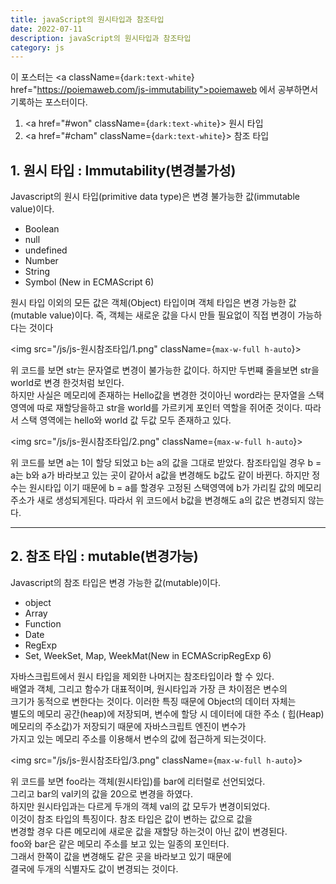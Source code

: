 ---
title: javaScript의 원시타입과 참조타입
date: 2022-07-11
description: javaScript의 원시타입과 참조타입
category: js
---

이 포스터는 <a className={`dark:text-white`} href="https://poiemaweb.com/js-immutability">poiemaweb</a> 에서 공부하면서 기록하는 포스터이다.

1. <a href="#won" className={`dark:text-white`}>
     원시 타입
   </a>
2. <a href="#cham" className={`dark:text-white`}>
     참조 타입
   </a>

<h2 id="won" className={`dark:text-white`}>
  1. 원시 타입 : Immutability(변경불가성)
</h2>

Javascript의 원시 타입(primitive data type)은 변경 불가능한 값(immutable value)이다.

- Boolean
- null
- undefined
- Number
- String
- Symbol (New in ECMAScript 6)

원시 타입 이외의 모든 값은 객체(Object) 타입이며 객체 타입은 변경 가능한 값(mutable value)이다. 즉, 객체는 새로운 값을 다시 만들 필요없이 직접 변경이 가능하다는 것이다

<img src="/js/js-원시참조타입/1.png" className={`max-w-full h-auto`}></img>

위 코드를 보면 str는 문자열로 변경이 불가능한 값이다.
하지만 두번쨰 줄을보면 str을 world로 변경 한것처럼 보인다.  
하지만 사실은 메모리에 존재하는 Hello값을 변경한 것이아닌 word라는
문자열을 스택영역에 따로 재할당을하고 str을 world를 가르키게 포인터 역할을 쥐어준 것이다.
따라서 스택 영역에는 hello와 world 값 두값 모두 존재하고 있다.

<img src="/js/js-원시참조타입/2.png" className={`max-w-full h-auto`}></img>

위 코드를 보면 a는 1이 할당 되었고 b는 a의 값을 그대로 받았다.
참조타입일 경우 b = a는 b와 a가 바라보고 있는 곳이 같아서 a값을 변경해도
b값도 같이 바뀐다. 하지만 정수는 원시타입 이기 때문에 b = a를 할경우
고정된 스택영역에 b가 가리킬 값의 메모리 주소가 새로 생성되게된다.
따라서 위 코드에서 b값을 변경해도 a의 값은 변경되지 않는다.

---

<h2 id="cham" className={`dark:text-white`}>
  2. 참조 타입 : mutable(변경가능)
</h2>

Javascript의 참조 타입은 변경 가능한 값(mutable)이다.

- object
- Array
- Function
- Date
- RegExp
- Set, WeekSet, Map, WeekMat(New in ECMAScripRegExp 6)

자바스크립트에서 원시 타입을 제외한 나머지는 참조타입이라 할 수 있다.  
배열과 객체, 그리고 함수가 대표적이며, 원시타입과 가장 큰 차이점은 변수의  
크기가 동적으로 변한다는 것이다. 이러한 특징 때문에 Object의 데이터 자체는  
별도의 메모리 공간(heap)에 저장되며, 변수에 할당 시 데이터에 대한 주소 ( 힙(Heap) 메모리의 주소값)가 저장되기 때문에 자바스크립트 엔진이 변수가  
가지고 있는 메모리 주소를 이용해서 변수의 값에 접근하게 되는것이다.

<img src="/js/js-원시참조타입/3.png" className={`max-w-full h-auto`}></img>

위 코드를 보면 foo라는 객체(원시타입)를 bar에 리터럴로 선언되었다.  
그리고 bar의 val키의 값을 20으로 변경을 하였다.  
하지만 원시타입과는 다르게 두개의 객체 val의 값 모두가 변경이되었다.  
이것이 참조 타입의 특징이다. 참조 타입은 값이 변하는 값으로 값을  
변경할 경우 다른 메모리에 새로운 값을 재할당 하는것이 아닌 값이 변경된다.  
foo와 bar은 같은 메모리 주소를 보고 있는 일종의 포인터다.  
그래서 한쪽이 값을 변경해도 같은 곳을 바라보고 있기 때문에  
결국에 두개의 식별자도 값이 변경되는 것이다.
